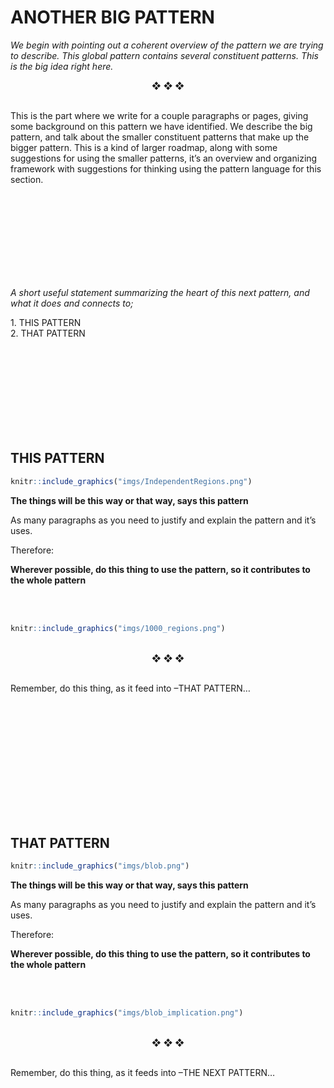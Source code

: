 <!--Chapter name describing over big pattern-->
# ANOTHER BIG PATTERN {-}

<!--Opening abstract of general pattern-->
*We begin with pointing out a coherent overview of the pattern we are trying to describe. This global pattern contains several constituent patterns. This is the big idea right here.*


<center>
&#10070; &#10070; &#10070;
<br><br></center>

<!--Extended description of this family of patterns-->
This is the part where we write for a couple paragraphs or pages, giving some background on this pattern we have identified. We describe the big pattern, and talk about the smaller constituent patterns that make up the bigger pattern. This is a kind of larger roadmap, along with some suggestions for using the smaller patterns, it's an overview and organizing framework with suggestions for thinking using the pattern language for this section.

<!-- line breaks for white space -->
<br><br><br><br><br><br><br><br>

<!---------END BIG PATTERN OVERVIEW-------------->




<!----BEGIN SUB PATTERN SECTION-->

<!---------BEGIN SUB PATTERN-------------->


<!-- Useful statement about the sub pattern -->
*A short useful statement summarizing the heart of this next pattern, and what it does and connects to;*

<!-- List of next patterns in sub-pattern section -->
<div class="suggest"><p>
1\. THIS PATTERN  <br>
2\. THAT PATTERN  <br>
</p></div>

<!-- line breaks for white space -->
<br><br><br><br><br><br><br><br>

<!-- Individual Pattern heading -->
## THIS PATTERN {-}

<!-- nice picture for pattern -->
```r
knitr::include_graphics("imgs/IndependentRegions.png")
```

<!-- Short statement of pattern -->
**The things will be this way or that way, says this pattern**

<!-- Justification of pattern -->

As many paragraphs as you need to justify and explain the pattern and it's uses.

<!-- Implication for use of pattern -->
Therefore:

**Wherever possible, do this thing to use the pattern, so it contributes to the whole pattern**

<br><br>

<!-- Implication for use of picture -->
```r
knitr::include_graphics("imgs/1000_regions.png")
```

<!-- Three diamonds and spacing -->
<br><center>
&#10070; &#10070; &#10070;
<br><br></center>

<!-- reiterate usage statement with connection to next pattern -->
Remember, do this thing, as it feed into --THAT PATTERN...

<br><br>

<!---------END SUB PATTERN-------------->





<!---------BEGIN SUB PATTERN-------------->

<!-- line breaks for white space -->
<br><br><br><br><br><br><br><br>


<!-- Individual Pattern heading -->
## THAT PATTERN  {-}

<!-- nice picture for pattern -->
```r
knitr::include_graphics("imgs/blob.png")
```

<!-- Short statement of pattern -->
**The things will be this way or that way, says this pattern**

<!-- Justification of pattern -->

As many paragraphs as you need to justify and explain the pattern and it's uses.

<!-- Implication for use of pattern -->
Therefore:

**Wherever possible, do this thing to use the pattern, so it contributes to the whole pattern**

<br><br>

<!-- Implication for use of picture -->
```r
knitr::include_graphics("imgs/blob_implication.png")
```

<!-- Three diamonds and spacing -->
<br><center>
&#10070; &#10070; &#10070;
<br><br></center>

<!-- reiterate usage statement with connection to next pattern -->
Remember, do this thing, as it feeds into --THE NEXT PATTERN...

<br><br>

<!---------END SUB PATTERN-------------->

<!----END SUB PATTERN SECTION-->


